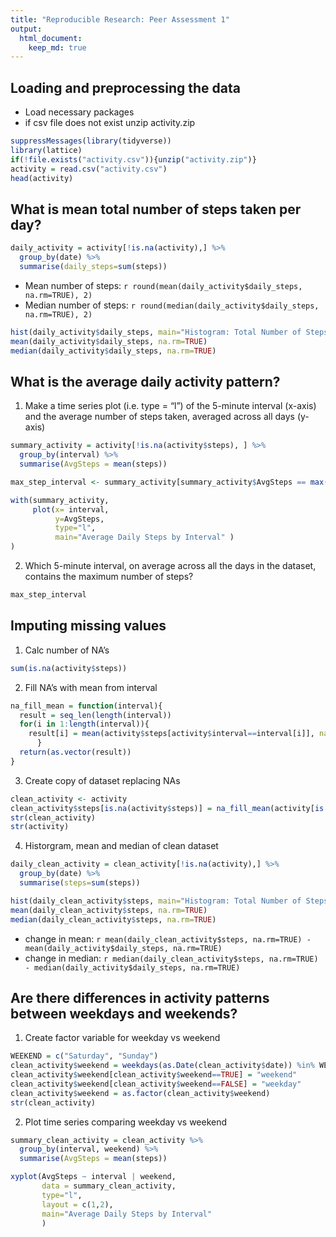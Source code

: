 ```yaml
---
title: "Reproducible Research: Peer Assessment 1"
output: 
  html_document:
    keep_md: true
---
```



## Loading and preprocessing the data
- Load necessary packages
- if csv file does not exist unzip activity.zip
```r
suppressMessages(library(tidyverse))
library(lattice)
if(!file.exists("activity.csv")){unzip("activity.zip")}
activity = read.csv("activity.csv")
head(activity)
```


## What is mean total number of steps taken per day?
```r
daily_activity = activity[!is.na(activity),] %>%
  group_by(date) %>%
  summarise(daily_steps=sum(steps))
```
- Mean number of steps: `r round(mean(daily_activity$daily_steps, na.rm=TRUE), 2)`
- Median number of steps: `r round(median(daily_activity$daily_steps, na.rm=TRUE), 2)`

```r
hist(daily_activity$daily_steps, main="Histogram: Total Number of Steps per day")
mean(daily_activity$daily_steps, na.rm=TRUE)
median(daily_activity$daily_steps, na.rm=TRUE)
```

## What is the average daily activity pattern?

1. Make a time series plot (i.e. type = "l") of the 5-minute interval (x-axis) and the average number of steps taken, averaged across all days (y-axis)
```r
summary_activity = activity[!is.na(activity$steps), ] %>%
  group_by(interval) %>%
  summarise(AvgSteps = mean(steps))

max_step_interval <- summary_activity[summary_activity$AvgSteps == max(summary_activity$AvgSteps), "interval" ][[1]]

with(summary_activity, 
     plot(x= interval,
          y=AvgSteps,
          type="l",
          main="Average Daily Steps by Interval" )
)
```

2. Which 5-minute interval, on average across all the days in the dataset, contains the maximum number of steps?

```r

max_step_interval
```


## Imputing missing values
1. Calc number of NA's
```r
sum(is.na(activity$steps))
```

2. Fill NA's with mean from interval
```r
na_fill_mean = function(interval){
  result = seq_len(length(interval))
  for(i in 1:length(interval)){
    result[i] = mean(activity$steps[activity$interval==interval[i]], na.rm=TRUE)
      }
  return(as.vector(result))
}

```
3. Create copy of dataset replacing NAs
```r
clean_activity <- activity
clean_activity$steps[is.na(activity$steps)] = na_fill_mean(activity[is.na(activity),"interval"])
str(clean_activity)
str(activity)
```
4. Historgram, mean and median of clean dataset
```r
daily_clean_activity = clean_activity[!is.na(activity),] %>%
  group_by(date) %>%
  summarise(steps=sum(steps))
```

```r
hist(daily_clean_activity$steps, main="Histogram: Total Number of Steps per day")
mean(daily_clean_activity$steps, na.rm=TRUE)
median(daily_clean_activity$steps, na.rm=TRUE)

```
- change in mean: `r mean(daily_clean_activity$steps, na.rm=TRUE) - mean(daily_activity$daily_steps, na.rm=TRUE)`
- change in median: `r median(daily_clean_activity$steps, na.rm=TRUE) - median(daily_activity$daily_steps, na.rm=TRUE)`

## Are there differences in activity patterns between weekdays and weekends?

1. Create factor variable for weekday vs weekend

```r
WEEKEND = c("Saturday", "Sunday")
clean_activity$weekend = weekdays(as.Date(clean_activity$date)) %in% WEEKEND
clean_activity$weekend[clean_activity$weekend==TRUE] = "weekend"
clean_activity$weekend[clean_activity$weekend==FALSE] = "weekday"
clean_activity$weekend = as.factor(clean_activity$weekend)
str(clean_activity)
```

2. Plot time series comparing weekday vs weekend

```r
summary_clean_activity = clean_activity %>%
  group_by(interval, weekend) %>%
  summarise(AvgSteps = mean(steps))

xyplot(AvgSteps ~ interval | weekend,
       data = summary_clean_activity,
       type="l",
       layout = c(1,2),
       main="Average Daily Steps by Interval" 
       )

```
